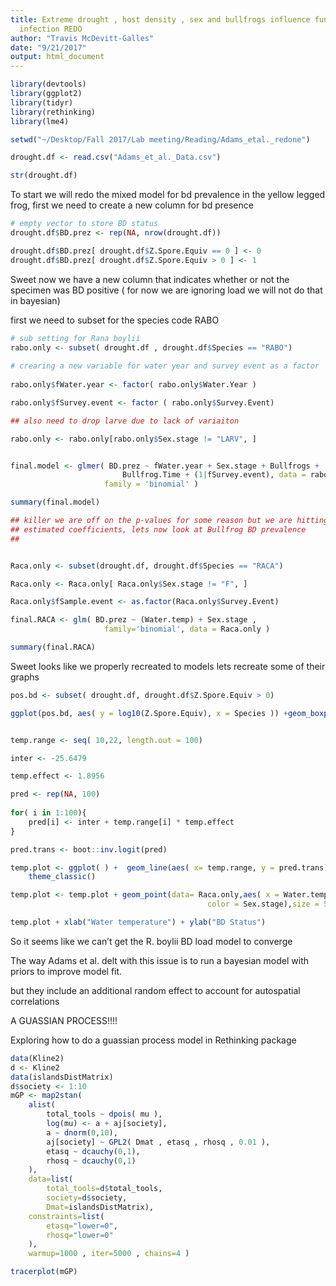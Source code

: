 ```yaml
---
title: Extreme drought , host density , sex and bullfrogs influence fungal pathogens
  infection REDO
author: "Travis McDevitt-Galles"
date: "9/21/2017"
output: html_document
---
```


```r


library(devtools)
library(ggplot2)
library(tidyr)
library(rethinking)
library(lme4)

setwd("~/Desktop/Fall 2017/Lab meeting/Reading/Adams_etal._redone")

drought.df <- read.csv("Adams_et_al._Data.csv")

str(drought.df)
```


To start we will redo the mixed model for bd prevalence in the yellow legged frog, 
first we need to create a new column for bd presence

```r


# empty vector to store BD status
drought.df$BD.prez <- rep(NA, nrow(drought.df))

drought.df$BD.prez[ drought.df$Z.Spore.Equiv == 0 ] <- 0
drought.df$BD.prez[ drought.df$Z.Spore.Equiv > 0 ] <- 1 

```

Sweet now we have a new column that indicates whether or not the specimen was BD positive ( for now we are ignoring load we will not do that in bayesian)

first we need to subset for the species code RABO
```r

# sub setting for Rana boylii 
rabo.only <- subset( drought.df , drought.df$Species == "RABO")
    
# crearing a new variable for water year and survey event as a factor
 
rabo.only$fWater.year <- factor( rabo.only$Water.Year )

rabo.only$fSurvey.event <- factor ( rabo.only$Survey.Event)

## also need to drop larve due to lack of variaiton

rabo.only <- rabo.only[rabo.only$Sex.stage != "LARV", ]


final.model <- glmer( BD.prez ~ fWater.year + Sex.stage + Bullfrogs +
                         Bullfrog.Time + (1|fSurvey.event), data = rabo.only,
                     family = 'binomial' )

summary(final.model)

## killer we are off on the p-values for some reason but we are hitting the 
## estimated coefficients, lets now look at Bullfrog BD prevalence
## 


Raca.only <- subset(drought.df, drought.df$Species == "RACA")

Raca.only <- Raca.only[ Raca.only$Sex.stage != "F", ]

Raca.only$fSample.event <- as.factor(Raca.only$Survey.Event)

final.RACA <- glm( BD.prez ~ (Water.temp) + Sex.stage ,
                     family='binomial', data = Raca.only )

summary(final.RACA)
```


Sweet looks like we properly recreated to models lets recreate some of their 
graphs

```r

pos.bd <- subset( drought.df, drought.df$Z.Spore.Equiv > 0)

ggplot(pos.bd, aes( y = log10(Z.Spore.Equiv), x = Species )) +geom_boxplot() + theme_classic()


temp.range <- seq( 10,22, length.out = 100)

inter <- -25.6479 

temp.effect <- 1.8956    

pred <- rep(NA, 100)
    
for( i in 1:100){
    pred[i] <- inter + temp.range[i] * temp.effect
}

pred.trans <- boot::inv.logit(pred)

temp.plot <- ggplot( ) +  geom_line(aes( x= temp.range, y = pred.trans)) +
    theme_classic()

temp.plot <- temp.plot + geom_point(data= Raca.only,aes( x = Water.temp, y = BD.prez ,
                                            color = Sex.stage),size = 5 )

temp.plot + xlab("Water temperature") + ylab("BD Status")

```


So it seems like we can't get the R. boylii BD load model to converge 

The way Adams et al. delt with this issue is to run a bayesian model with priors 
to improve model fit.

but they include an additional random effect to account for autospatial correlations

A GUASSIAN PROCESS!!!!

Exploring how to do a guassian process model in Rethinking package


```r



data(Kline2)
d <- Kline2
data(islandsDistMatrix)
d$society <- 1:10
mGP <- map2stan(
    alist(
        total_tools ~ dpois( mu ),
        log(mu) <- a + aj[society],
        a ~ dnorm(0,10),
        aj[society] ~ GPL2( Dmat , etasq , rhosq , 0.01 ),
        etasq ~ dcauchy(0,1),
        rhosq ~ dcauchy(0,1)
    ),
    data=list(
        total_tools=d$total_tools,
        society=d$society,
        Dmat=islandsDistMatrix),
    constraints=list(
        etasq="lower=0",
        rhosq="lower=0"
    ),
    warmup=1000 , iter=5000 , chains=4 )

tracerplot(mGP)



```